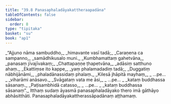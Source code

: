 ```yaml
---
title: "39.8 Panasaphaladāyakattheraapadāna"
tableOfContents: false
sidebar:
  order: 8
type: "tipitaka"
basket: "su"
book: "ap1"
---
```



<DynamicBreadcrumb />

<Division number="43" book="ap1" bookNo="20" page="345">

<Paragraph number="4233" type="verses" book="ap1">
_“Ajjuno nāma sambuddho,_  
_himavante vasī tadā;_  
_Caraṇena ca sampanno,_  
_samādhikusalo muni._  

</Paragraph>

</Division>
<Division number="44" book="ap1" bookNo="20" page="345">

<Paragraph number="4234" type="verses" book="ap1">
_Kumbhamattaṃ gahetvāna,_  
_panasaṃ jīvajīvakaṃ;_  
_Chattapaṇṇe ṭhapetvāna,_  
_adāsiṃ satthuno ahaṃ._  

</Paragraph>

</Division>
<Division number="45" book="ap1" bookNo="20" page="345">

<Paragraph number="4235" type="verses" book="ap1">
_Ekattiṃse ito kappe,_  
_yaṃ phalamadadiṃ tadā;_  
_Duggatiṃ nābhijānāmi,_  
_phaladānassidaṃ phalaṃ._  

</Paragraph>

</Division>
<Division number="46" book="ap1" bookNo="20" page="345">

<Paragraph number="4236" type="verses" book="ap1">
_Kilesā jhāpitā mayhaṃ,_  
_ …pe… _  
_viharāmi anāsavo._  

</Paragraph>

</Division>
<Division number="47" book="ap1" bookNo="20" page="345">

<Paragraph number="4237" type="verses" book="ap1">
_Svāgataṃ vata me āsi,_  
_ …pe… _  
_kataṃ buddhassa sāsanaṃ._  

</Paragraph>

</Division>
<Division number="48" book="ap1" bookNo="20" page="345">

<Paragraph number="4238" type="verses" book="ap1">
_Paṭisambhidā catasso,_  
_ …pe… _  
_kataṃ buddhassa sāsanaṃ”._  

</Paragraph>

<Paragraph number="4239" book="ap1">
Itthaṃ sudaṃ āyasmā panasaphaladāyako thero imā gāthāyo abhāsitthāti.

</Paragraph>
</Division>

<Paragraph number="4240" type="center" book="ap1">
Panasaphaladāyakattherassāpadānaṃ aṭṭhamaṃ.
</Paragraph>